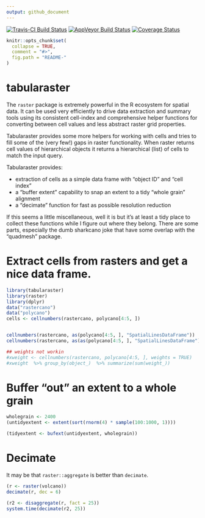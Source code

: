 ```yaml
---
output: github_document
---
```


[![Travis-CI Build Status](https://travis-ci.org/r-gris/tabularaster.svg?branch=master)](https://travis-ci.org/r-gris/tabularaster)
[![AppVeyor Build Status](https://ci.appveyor.com/api/projects/status/github/r-gris/tabularaster?branch=master&svg=true)](https://ci.appveyor.com/project/r-gris/tabularaster)
[![Coverage Status](https://img.shields.io/codecov/c/github/r-gris/tabularaster/master.svg)](https://codecov.io/github/r-gris/tabularaster?branch=master)

<!-- README.md is generated from README.Rmd. Please edit that file -->

```r
knitr::opts_chunk$set(
  collapse = TRUE,
  comment = "#>",
  fig.path = "README-"
)
```

# tabularaster

The `raster` package is extremely powerful in the R ecosystem for spatial data. It can be used very efficiently to 
drive data extraction and summary tools using its consistent cell-index and comprehensive helper functions for converting between cell values and less abstract raster grid properties. 

Tabularaster provides some more helpers for working with cells and tries to fill some of the (very few!) gaps in raster functionality. When raster returns cell values of hierarchical objects it returns a hierarchical (list) of cells to match the input query. 

Tabularaster provides: 

- extraction of cells as a simple data frame with "object ID" and "cell index"
- a "buffer extent" capability to snap an extent to a tidy "whole grain" alignment
- a "decimate" function for fast as possible resolution reduction

If this seems a little miscellaneous, well it is but it's at least a tidy place to collect these functions while I figure out where they belong. There are some parts, especially the dumb sharkcano joke that have some overlap with the "quadmesh" package. 

# Extract cells from rasters and get a nice data frame.

```r
library(tabularaster)
library(raster)
library(dplyr)
data("rastercano")
data("polycano")
cells <- cellnumbers(rastercano, polycano[4:5, ])


cellnumbers(rastercano, as(polycano[4:5, ], "SpatialLinesDataFrame"))
cellnumbers(rastercano, as(as(polycano[4:5, ], "SpatialLinesDataFrame"), "SpatialPointsDataFrame"))

## weights not workin
#xweight <- cellnumbers(rastercano, polycano[4:5, ], weights = TRUE)
#xweight  %>% group_by(object_)  %>% summarize(sum(weight_))

```
# Buffer "out" an extent to a whole grain

```r
wholegrain <- 2400
(untidyextent <- extent(sort(rnorm(4) * sample(100:1000, 1))))

(tidyextent <- bufext(untidyextent, wholegrain))
```

# Decimate

 It may be that `raster::aggregate` is better than `decimate`. 
 
```r
(r <- raster(volcano))
decimate(r, dec = 6)

(r2 <- disaggregate(r, fact = 25))
system.time(decimate(r2, 25))
```

